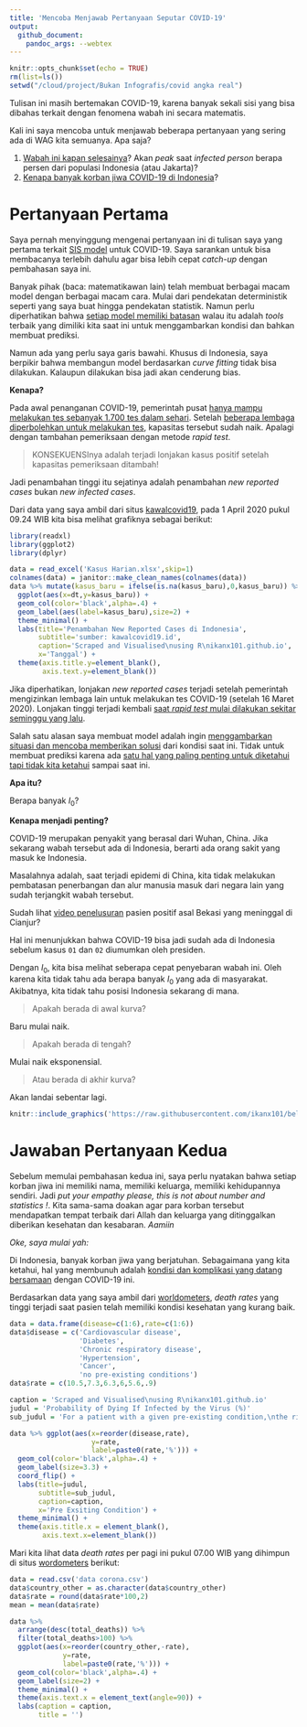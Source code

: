 ```yaml
---
title: 'Mencoba Menjawab Pertanyaan Seputar COVID-19'
output: 
  github_document:
    pandoc_args: --webtex
---
```


```r
knitr::opts_chunk$set(echo = TRUE)
rm(list=ls())
setwd("/cloud/project/Bukan Infografis/covid angka real")
```

Tulisan ini masih bertemakan COVID-19, karena banyak sekali sisi yang bisa dibahas terkait dengan fenomena wabah ini secara matematis.

Kali ini saya mencoba untuk menjawab beberapa pertanyaan yang sering ada di WAG kita semuanya. Apa saja?

1. [Wabah ini kapan selesainya](https://ikanx101.github.io/blog/covid/#pertanyaan-yang-sering-muncul)? Akan _peak_ saat _infected person_ berapa persen dari populasi Indonesia (atau Jakarta)?
2. [Kenapa banyak korban jiwa COVID-19 di Indonesia](https://ikanx101.github.io/blog/sir-covid/#kenapa-mortality-rate-di-indonesia-tinggi)?

# Pertanyaan Pertama

Saya pernah menyinggung mengenai pertanyaan ini di tulisan saya yang pertama terkait [SIS model](https://ikanx101.github.io/blog/covid/) untuk COVID-19. Saya sarankan untuk bisa membacanya terlebih dahulu agar bisa lebih cepat _catch-up_ dengan pembahasan saya ini.

Banyak pihak (baca: matematikawan lain) telah membuat berbagai macam model dengan berbagai macam cara. Mulai dari pendekatan deterministik seperti yang saya buat hingga pendekatan statistik. Namun perlu diperhatikan bahwa [setiap model memiliki batasan](https://passingthroughresearcher.wordpress.com/2018/04/08/kenapa-sih-harus-belajar-sains/) walau itu adalah _tools_ terbaik yang dimiliki kita saat ini untuk menggambarkan kondisi dan bahkan membuat prediksi.

Namun ada yang perlu saya garis bawahi. Khusus di Indonesia, saya berpikir bahwa membangun model berdasarkan _curve fitting_ tidak bisa dilakukan. Kalaupun dilakukan bisa jadi akan cenderung bias.

__Kenapa?__

Pada awal penanganan COVID-19, pemerintah pusat [hanya mampu melakukan tes sebanyak 1.700 tes dalam sehari](https://tirto.id/siapkah-pemerintah-hadapi-pandemi-corona-covid-19-eFqf). Setelah [beberapa lembaga diperbolehkan untuk melakukan tes](https://katadata.co.id/berita/2020/03/16/unair-dan-eijkman-jadi-laboratorium-corona-berapa-lama-hasil-tesnya), kapasitas tersebut sudah naik. Apalagi dengan tambahan pemeriksaan dengan metode _rapid test_. 

> KONSEKUENSInya adalah terjadi lonjakan kasus positif setelah kapasitas pemeriksaan ditambah!

Jadi penambahan tinggi itu sejatinya adalah penambahan _new reported cases_ bukan _new infected cases_.

Dari data yang saya ambil dari situs [kawalcovid19](https://kawalcovid19.blob.core.windows.net/viz/statistik_harian.html), pada 1 April 2020 pukul 09.24 WIB kita bisa melihat grafiknya sebagai berikut:

```r
library(readxl)
library(ggplot2)
library(dplyr)

data = read_excel('Kasus Harian.xlsx',skip=1)
colnames(data) = janitor::make_clean_names(colnames(data))
data %>% mutate(kasus_baru = ifelse(is.na(kasus_baru),0,kasus_baru)) %>%
  ggplot(aes(x=dt,y=kasus_baru)) +
  geom_col(color='black',alpha=.4) +
  geom_label(aes(label=kasus_baru),size=2) +
  theme_minimal() +
  labs(title='Penambahan New Reported Cases di Indonesia',
       subtitle='sumber: kawalcovid19.id',
       caption='Scraped and Visualised\nusing R\nikanx101.github.io',
       x='Tanggal') +
  theme(axis.title.y=element_blank(),
        axis.text.y=element_blank())
```

Jika diperhatikan, lonjakan _new reported cases_ terjadi setelah pemerintah mengizinkan lembaga lain untuk melakukan tes COVID-19 (setelah 16 Maret 2020). Lonjakan tinggi terjadi kembali [saat _rapid test_ mulai dilakukan sekitar seminggu yang lalu](https://katadata.co.id/berita/2020/03/20/deteksi-corona-pemerintah-mulai-lakukan-rapid-test-hari-ini).

Salah satu alasan saya membuat model adalah ingin [menggambarkan situasi dan mencoba memberikan solusi](https://ikanx101.github.io/blog/covid/#kesimpulan) dari kondisi saat ini. Tidak untuk membuat prediksi karena ada [satu hal yang paling penting untuk diketahui tapi tidak kita ketahui](https://ikanx101.github.io/blog/covid/#mengetahui-angka-pasti-) sampai saat ini.

__Apa itu?__

Berapa banyak $I_0$?

__Kenapa menjadi penting?__

COVID-19 merupakan penyakit yang berasal dari Wuhan, China. Jika sekarang wabah tersebut ada di Indonesia, berarti ada orang sakit yang masuk ke Indonesia.

Masalahnya adalah, saat terjadi epidemi di China, kita tidak melakukan pembatasan penerbangan dan alur manusia masuk dari negara lain yang sudah terjangkit wabah tersebut.

Sudah lihat [video penelusuran](https://www.narasi.tv/buka-mata/ceroboh-di-cianjur-jejak-buram-pemerintah-menangani-pandemi-covid-19) pasien positif asal Bekasi yang meninggal di Cianjur?

Hal ini menunjukkan bahwa COVID-19 bisa jadi sudah ada di Indonesia sebelum kasus `01` dan `02` diumumkan oleh presiden.

Dengan $I_0$, kita bisa melihat seberapa cepat penyebaran wabah ini. Oleh karena kita tidak tahu ada berapa banyak $I_0$ yang ada di masyarakat. Akibatnya, kita tidak tahu posisi Indonesia sekarang di mana.

> Apakah berada di awal kurva? 

Baru mulai naik.

> Apakah berada di tengah? 

Mulai naik eksponensial.


> Atau berada di akhir kurva?

Akan landai sebentar lagi.

```r
knitr::include_graphics('https://raw.githubusercontent.com/ikanx101/belajaR/master/Bukan%20Infografis/covid%20sir%20new/posting_files/figure-gfm/unnamed-chunk-4-1.png')
```

# Jawaban Pertanyaan Kedua

Sebelum memulai pembahasan kedua ini, saya perlu nyatakan bahwa setiap korban jiwa ini memiliki nama, memiliki keluarga, memiliki kehidupannya sendiri. Jadi _put your empathy please, this is not about number and statistics !_. Kita sama-sama doakan agar para korban tersebut mendapatkan tempat terbaik dari Allah dan keluarga yang ditinggalkan diberikan kesehatan dan kesabaran. _Aamiin_

_Oke, saya mulai yah:_

Di Indonesia, banyak korban jiwa yang berjatuhan. Sebagaimana yang kita ketahui, hal yang membunuh adalah [kondisi dan komplikasi yang datang bersamaan](https://www.kompas.com/sains/read/2020/03/28/180000523/angka-kematian-akibat-virus-corona-di-indonesia-tinggi-apa-sebabnya-?page=all#page3) dengan COVID-19 ini.

Berdasarkan data yang saya ambil dari [worldometers](https://www.worldometers.info/coronavirus/coronavirus-age-sex-demographics/#pre-existing-conditions), _death rates_ yang tinggi terjadi saat pasien telah memiliki kondisi kesehatan yang kurang baik.

```r
data = data.frame(disease=c(1:6),rate=c(1:6))
data$disease = c('Cardiovascular disease',
                 'Diabetes',
                 'Chronic respiratory disease',
                 'Hypertension',
                 'Cancer',
                 'no pre-existing conditions')
data$rate = c(10.5,7.3,6.3,6,5.6,.9)

caption = 'Scraped and Visualised\nusing R\nikanx101.github.io'
judul = 'Probability of Dying If Infected by the Virus (%)'
sub_judul = 'For a patient with a given pre-existing condition,\nthe risk of dying if infected by COVID-19.'

data %>% ggplot(aes(x=reorder(disease,rate),
                    y=rate,
                    label=paste0(rate,'%'))) +
  geom_col(color='black',alpha=.4) +
  geom_label(size=3.3) +
  coord_flip() +
  labs(title=judul,
       subtitle=sub_judul,
       caption=caption,
       x='Pre Exsiting Condition') +
  theme_minimal() +
  theme(axis.title.x = element_blank(),
        axis.text.x=element_blank())
```

Mari kita lihat data _death rates_ per pagi ini pukul 07.00 WIB yang dihimpun di situs [wordometers](https://www.worldometers.info/coronavirus/) berikut:

```r
data = read.csv('data corona.csv')
data$country_other = as.character(data$country_other)
data$rate = round(data$rate*100,2)
mean = mean(data$rate)

data %>% 
  arrange(desc(total_deaths)) %>%
  filter(total_deaths>100) %>%
  ggplot(aes(x=reorder(country_other,-rate),
             y=rate,
             label=paste0(rate,'%'))) +
  geom_col(color='black',alpha=.4) +
  geom_label(size=2) +
  theme_minimal() +
  theme(axis.text.x = element_text(angle=90)) +
  labs(caption = caption,
       title = '')
```




